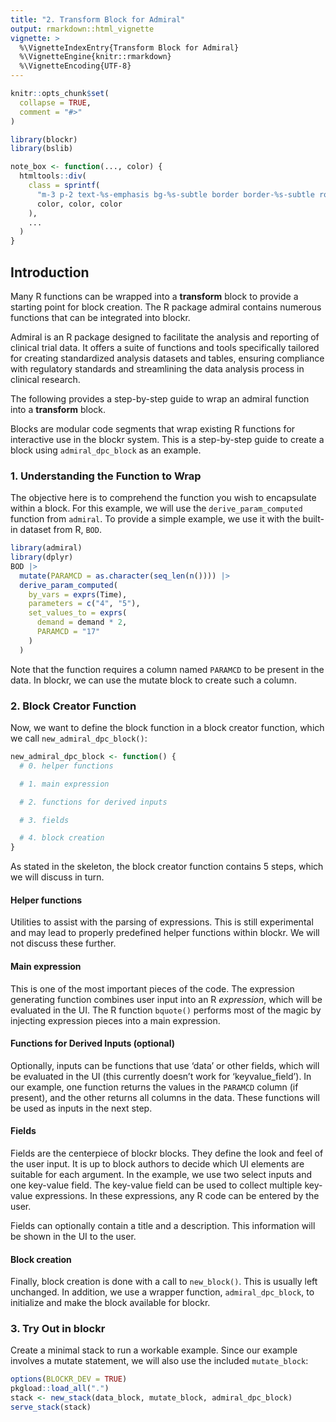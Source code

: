```yaml
---
title: "2. Transform Block for Admiral"
output: rmarkdown::html_vignette
vignette: >
  %\VignetteIndexEntry{Transform Block for Admiral}
  %\VignetteEngine{knitr::rmarkdown}
  %\VignetteEncoding{UTF-8}
---
```


```r
knitr::opts_chunk$set(
  collapse = TRUE,
  comment = "#>"
)
```

```r
library(blockr)
library(bslib)

note_box <- function(..., color) {
  htmltools::div(
    class = sprintf(
      "m-3 p-2 text-%s-emphasis bg-%s-subtle border border-%s-subtle rounded-3",
      color, color, color
    ),
    ...
  )
}
```

## Introduction

Many R functions can be wrapped into a __transform__ block to provide a starting point for block creation. The R package admiral contains numerous functions that can be integrated into blockr.

Admiral is an R package designed to facilitate the analysis and reporting of clinical trial data. It offers a suite of functions and tools specifically tailored for creating standardized analysis datasets and tables, ensuring compliance with regulatory standards and streamlining the data analysis process in clinical research.

The following provides a step-by-step guide to wrap an admiral function into a __transform__ block.

Blocks are modular code segments that wrap existing R functions for interactive use in the blockr system. This is a step-by-step guide to create a block using `admiral_dpc_block` as an example.

### 1. Understanding the Function to Wrap

The objective here is to comprehend the function you wish to encapsulate within a block. For this example, we will use the `derive_param_computed` function from `admiral`. To provide a simple example, we use it with the built-in dataset from R, `BOD`.

```r
library(admiral)
library(dplyr)
BOD |>
  mutate(PARAMCD = as.character(seq_len(n()))) |>
  derive_param_computed(
    by_vars = exprs(Time),
    parameters = c("4", "5"),
    set_values_to = exprs(
      demand = demand * 2,
      PARAMCD = "17"
    )
  )
```

Note that the function requires a column named `PARAMCD` to be present in the data. In blockr, we can use the mutate block to create such a column.

### 2. Block Creator Function

Now, we want to define the block function in a block creator function, which we call `new_admiral_dpc_block()`:

```r
new_admiral_dpc_block <- function() {
  # 0. helper functions

  # 1. main expression

  # 2. functions for derived inputs

  # 3. fields

  # 4. block creation
}
```
As stated in the skeleton, the block creator function contains 5 steps, which we will discuss in turn.

#### Helper functions

Utilities to assist with the parsing of expressions. This is still experimental and may lead to properly predefined helper functions within blockr. We will not discuss these further.

#### Main expression

This is one of the most important pieces of the code. The expression generating function combines user input into an R _expression_, which will be evaluated in the UI. The R function `bquote()` performs most of the magic by injecting expression pieces into a main expression.

#### Functions for Derived Inputs (optional)

Optionally, inputs can be functions that use 'data' or other fields, which will be evaluated in the UI (this currently doesn't work for 'keyvalue_field'). In our example, one function returns the values in the `PARAMCD` column (if present), and the other returns all columns in the data. These functions will be used as inputs in the next step.

#### Fields

Fields are the centerpiece of blockr blocks. They define the look and feel of the user input.
It is up to block authors to decide which UI elements are suitable for each argument. In the example, we use two select inputs and one key-value field. The key-value field can be used to collect multiple key-value expressions. In these expressions, any R code can be entered by the user.

Fields can optionally contain a title and a description. This information will be shown in the UI to the user.

#### Block creation

Finally, block creation is done with a call to `new_block()`. This is usually left unchanged. In addition, we use a wrapper function, `admiral_dpc_block`, to initialize and make the block available for blockr.

### 3. Try Out in blockr

Create a minimal stack to run a workable example. Since our example involves a mutate statement, we will also use the included `mutate_block`:

```R
options(BLOCKR_DEV = TRUE)
pkgload::load_all(".")
stack <- new_stack(data_block, mutate_block, admiral_dpc_block)
serve_stack(stack)
```


